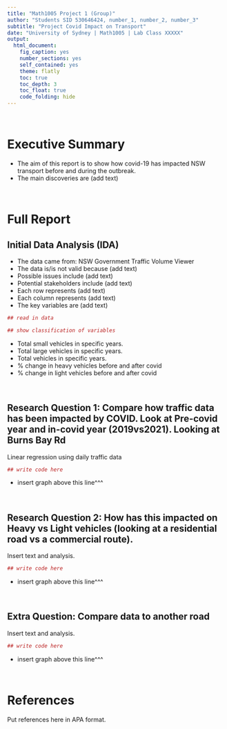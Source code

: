 ---
title: "Math1005 Project 1 (Group)"
author: "Students SID 530646424, number_1, number_2, number_3"
subtitle: "Project Covid Impact on Transport"
date: "University of Sydney | Math1005 | Lab Class XXXXX"
output:
  html_document:
    fig_caption: yes
    number_sections: yes
    self_contained: yes
    theme: flatly
    toc: true
    toc_depth: 3
    toc_float: true
    code_folding: hide
---

<br>

# Executive Summary
- The aim of this report is to show how covid-19 has impacted NSW transport before and during the outbreak.
- The main discoveries are (add text)

<br>

# Full Report
## Initial Data Analysis (IDA)

- The data came from: NSW Government Traffic Volume Viewer
- The data is/is not valid because (add text)
- Possible issues include (add text)
- Potential stakeholders include (add text)
- Each row represents (add text)
- Each column represents (add text)
- The key variables are (add text)

```{r}
## read in data

## show classification of variables

```
- Total small vehicles in specific years. 
- Total large vehicles in specific years. 
- Total vehicles in specific years. 
- % change in heavy vehicles before and after covid 
- % change in light vehicles before and after covid 

<br>

## Research Question 1: Compare how traffic data has been impacted by COVID. Look at Pre-covid year and in-covid year (2019vs2021). Looking at Burns Bay Rd 

Linear regression using daily traffic data 
```{r}
## write code here

```
- insert graph above this line^^^

<br>

## Research Question 2: How has this impacted on Heavy vs Light vehicles (looking at a residential road vs a commercial route). 

Insert text and analysis. 

```{r}
## write code here

```
- insert graph above this line^^^

<br>

## Extra Question: Compare data to another road

Insert text and analysis. 

```{r}
## write code here

```
- insert graph above this line^^^

<br>

# References

Put references here in APA format.
